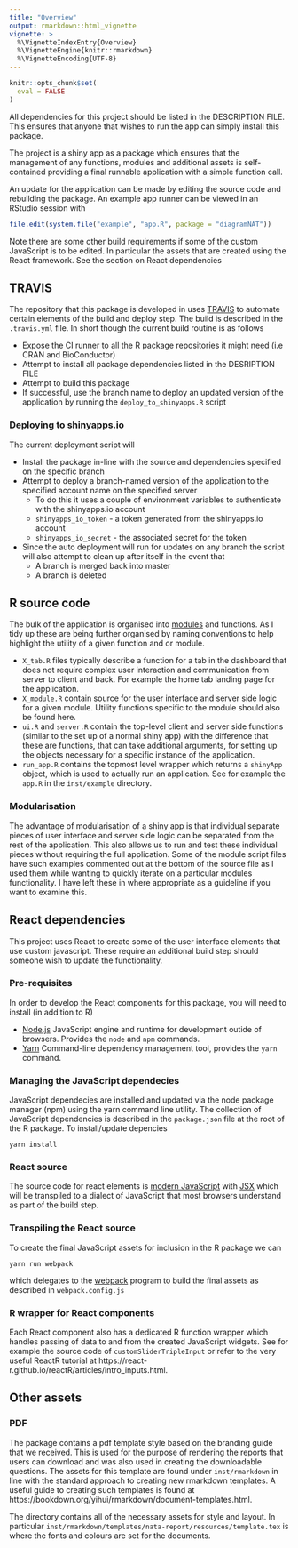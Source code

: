 ```yaml
---
title: "Overview"
output: rmarkdown::html_vignette
vignette: >
  %\VignetteIndexEntry{Overview}
  %\VignetteEngine{knitr::rmarkdown}
  %\VignetteEncoding{UTF-8}
---
```


```r
knitr::opts_chunk$set(
  eval = FALSE
)
```

All dependencies for this project should be listed in the DESCRIPTION FILE. This ensures that anyone that wishes to run the app can simply install this package.

The project is a shiny app as a package which ensures that the management of any functions, modules and additional assets is self-contained providing a final runnable application with a simple function call.

An update for the application can be made by editing the source code and rebuilding the package. An example app runner can be viewed in an RStudio session with

```r
file.edit(system.file("example", "app.R", package = "diagramNAT"))
```

Note there are some other build requirements if some of the custom JavaScript is to be edited. In particular the assets that are created using the React framework. See the section on React dependencies

## TRAVIS

The repository that this package is developed in uses [TRAVIS](https://travis-ci.org/) to automate certain elements of the build and deploy step. The build is described in the `.travis.yml` file. In short though the current build routine is as follows

* Expose the CI runner to all the R package repositories it might need (i.e CRAN and BioConductor)
* Attempt to install all package dependencies listed in the DESRIPTION FILE
* Attempt to build this package
* If successful, use the branch name to deploy an updated version of the application by running the `deploy_to_shinyapps.R` script

### Deploying to shinyapps.io

The current deployment script will 

* Install the package in-line with the source and dependencies specified on the specific branch
* Attempt to deploy a branch-named version of the application to the specified account name on the specified server
    * To do this it uses a couple of environment variables to authenticate with the shinyapps.io account
    * `shinyapps_io_token` - a token generated from the shinyapps.io account
    * `shinyapps_io_secret` - the associated secret for the token
* Since the auto deployment will run for updates on any branch the script will also attempt to clean up after itself in the event that
    * A branch is merged back into master
    * A branch is deleted

## R source code

The bulk of the application is organised into [modules](https://shiny.rstudio.com/articles/modules.html) and functions. As I tidy up these are being further organised by naming conventions to help highlight the utility of a given function and or module.

* `X_tab.R` files typically describe a function for a tab in the dashboard that does not require complex user interaction and communication from server to client and back. For example the home tab landing page for the application.
* `X_module.R` contain source for the user interface and server side logic for a given module. Utility functions specific to the module should also be found here.
* `ui.R` and `server.R` contain the top-level client and server side functions (similar to the set up of a normal shiny app) with the difference that these are functions, that can take additional arguments, for setting up the objects necessary for a specific instance of the application.
* `run_app.R` contains the topmost level wrapper which returns a `shinyApp` object, which is used to actually run an application. See for example the `app.R` in the `inst/example` directory.


### Modularisation

The advantage of modularisation of a shiny app is that individual separate pieces of user interface and server side logic can be separated from the rest of the application. This also allows us to run and test these individual pieces without requiring the full application. Some of the module script files have such examples commented out at the bottom of the source file as I used them while wanting to quickly iterate on a particular modules functionality. I have left these in where appropriate as a guideline if you want to examine this.

## React dependencies

This project uses React to create some of the user interface elements that use custom javascript. These require an additional build step should someone wish to update the functionality.

### Pre-requisites

In order to develop the React components for this package, you will need to install (in addition to R)

* [Node.js](https://nodejs.org/) JavaScript engine and runtime for development outide of browsers. Provides the `node` and `npm` commands.
* [Yarn](https://yarnpkg.com/en/) Command-line dependency management tool, provides the `yarn` command.

### Managing the JavaScript dependecies

JavaScript dependecies are installed and updated via the node package manager (npm) using the yarn command line utility. The collection of JavaScript dependencies is described in the `package.json` file at the root of the R package. To install/update depencies

```
yarn install
```

### React source

The source code for react elements is [modern JavaScript](https://babeljs.io/docs/en/babel-preset-env) with [JSX](https://babeljs.io/docs/en/babel-preset-react) which will be transpiled to a dialect of JavaScript that most browsers understand as part of the build step.

### Transpiling the React source

To create the final JavaScript assets for inclusion in the R package we can

```
yarn run webpack
```

which delegates to the [webpack](https://webpack.js.org/) program to build the final assets as described in `webpack.config.js`

### R wrapper for React components

Each React component also has a dedicated R function wrapper which handles passing of data to and from the created JavaScript widgets. See for example the source code of `customSliderTripleInput` or refer to the very useful ReactR tutorial at https://react-r.github.io/reactR/articles/intro_inputs.html.

## Other assets

### PDF

The package contains a pdf template style based on the branding guide that we received. This is used for the purpose of rendering the reports that users can download and was also used in creating the downloadable questions. The assets for this template are found under `inst/rmarkdown` in line with the standard approach to creating new rmarkdown templates. A useful guide to creating such templates is found at https://bookdown.org/yihui/rmarkdown/document-templates.html. 

The directory contains all of the necessary assets for style and layout. In particular `inst/rmarkdown/templates/nata-report/resources/template.tex` is where the fonts and colours are set for the documents.
